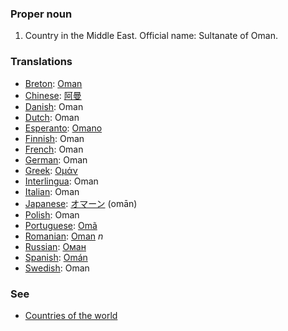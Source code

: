===Proper noun===

# Country in the Middle East. Official name: Sultanate of Oman.
===Translations===
*[[Breton]]: [[Oman]]
*[[Chinese]]: [[阿曼]]
*[[Danish]]: Oman
*[[Dutch]]: Oman
*[[Esperanto]]: [[Omano]]
*[[Finnish]]: Oman
*[[French]]: Oman
*[[German]]: Oman
*[[Greek]]: [[Ομάν]]
*[[Interlingua]]: Oman
*[[Italian]]: Oman
*[[Japanese]]: [[オマーン]] (omān)
*[[Polish]]: Oman
*[[Portuguese]]: [[Omã]]
*[[Romanian]]: [[Oman]] ''n''
*[[Russian]]: [[Оман]]
*[[Spanish]]: [[Omán]]
*[[Swedish]]: Oman

===See===
*[[Countries of the world]]